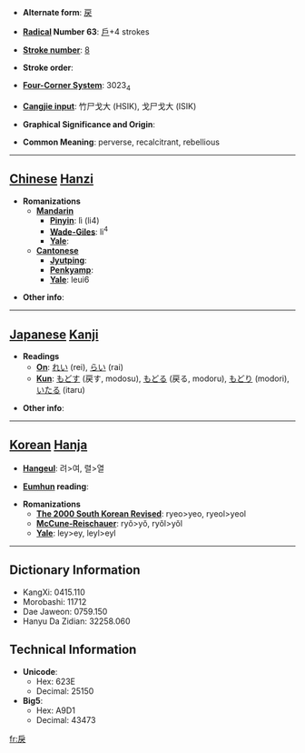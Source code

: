 * '''Alternate form''': [[戻]]

* '''[[Wiktionary:Chinese radical index| Radical]] Number 63''': [[Wiktionary:Chinese radical index 戶|戶]]+4 strokes

* '''[[Wiktionary:Chinese total strokes index|Stroke number]]''': [[Wiktionary:Chinese total strokes index 8|8]]

* '''Stroke order''': 

* '''[[Wiktionary:Chinese four corner index|Four-Corner System]]''': 3023<sub>4</sub>

* '''[[Wiktionary:Chinese Cangjie index|Cangjie input]]''': 竹尸戈大 (HSIK), 戈尸戈大 (ISIK)

* '''Graphical Significance and Origin''': 

* '''Common Meaning''': perverse, recalcitrant, rebellious

----

== [[Chinese]] [[Hanzi]] ==

* '''Romanizations'''
** '''[[Mandarin]]'''
*** '''[[Pinyin]]''': lì (li4)
*** '''[[Wade-Giles]]''': li<sup>4</sup>
*** '''[[Yale]]''': 
** '''[[Cantonese]]'''
*** '''[[Jyutping]]''':
*** '''[[Penkyamp]]''': 
*** '''[[Yale]]''': leui6

* '''Other info''': 

----

== [[Japanese]] [[Kanji]] ==

* '''Readings'''
** '''[[On]]''': [[れい]] (rei), [[らい]] (rai)
** '''[[Kun]]''': [[もどす]] (戻す, modosu), [[もどる]] (戻る, modoru), [[もどり]] (modori), [[いたる]] (itaru)

* '''Other info''':  

----

== [[Korean]] [[Hanja]] ==

* '''[[Hangeul]]''': 려>여, 렬>열

* '''[[Eumhun]] reading''': 

* '''Romanizations'''
** '''[[The 2000 South Korean Revised Romanization|The 2000 South Korean Revised]]''': ryeo>yeo, ryeol>yeol
** '''[[McCune-Reischauer]]''': ryŏ>yŏ, ryŏl>yŏl
** '''[[Yale]]''': ley>ey, leyl>eyl

----

== Dictionary Information ==

* KangXi: 0415.110
* Morobashi: 11712
* Dae Jaweon: 0759.150
* Hanyu Da Zidian: 32258.060

== Technical Information ==

* '''Unicode''':
** Hex: 623E
** Decimal: 25150
* '''Big5''':
** Hex: A9D1
** Decimal: 43473

[[fr:戾]]